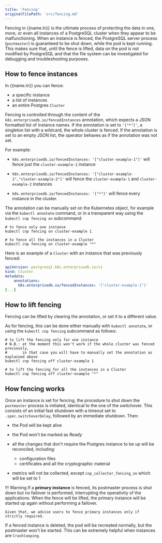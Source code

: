 ```yaml
---
title: 'Fencing'
originalFilePath: 'src/fencing.md'
---
```




Fencing in {{name.ln}} is the ultimate process of protecting the
data in one, more, or even all instances of a PostgreSQL cluster when they
appear to be malfunctioning. When an instance is fenced, the PostgreSQL server
process (`postmaster`) is guaranteed to be shut down, while the pod is kept running.
This makes sure that, until the fence is lifted, data on the pod is not modified by
PostgreSQL and that the file system can be investigated for debugging and
troubleshooting purposes.

## How to fence instances

In {{name.ln}} you can fence:

-   a specific instance
-   a list of instances
-   an entire Postgres `Cluster`

Fencing is controlled through the content of the `k8s.enterprisedb.io/fencedInstances`
annotation, which expects a JSON formatted list of instance names.
If the annotation is set to `'["*"]'`, a singleton list with a wildcard, the
whole cluster is fenced.
If the annotation is set to an empty JSON list, the operator behaves as if the
annotation was not set.

For example:

-   `k8s.enterprisedb.io/fencedInstances: '["cluster-example-1"]'` will fence just
    the `cluster-example-1` instance

-   `k8s.enterprisedb.io/fencedInstances: '["cluster-example-1","cluster-example-2"]'`
    will fence the `cluster-example-1` and `cluster-example-2` instances

-   `k8s.enterprisedb.io/fencedInstances: '["*"]'` will fence every instance in
    the cluster.

The annotation can be manually set on the Kubernetes object, for example via
the `kubectl annotate` command, or in a transparent way using the
`kubectl cnp fencing on` subcommand:

```shell
# to fence only one instance
kubectl cnp fencing on cluster-example 1

# to fence all the instances in a Cluster
kubectl cnp fencing on cluster-example "*"
```

Here is an example of a `Cluster` with an instance that was previously fenced:

```yaml
apiVersion: postgresql.k8s.enterprisedb.io/v1
kind: Cluster
metadata:
    annotations:
      k8s.enterprisedb.io/fencedInstances: '["cluster-example-1"]'
[...]
```

## How to lift fencing

Fencing can be lifted by clearing the annotation, or set it to a different value.

As for fencing, this can be done either manually with `kubectl annotate`, or
using the `kubectl cnp fencing` subcommand as follows:

```shell
# to lift the fencing only for one instance
# N.B.: at the moment this won't work if the whole cluster was fenced previously,
#       in that case you will have to manually set the annotation as explained above
kubectl cnp fencing off cluster-example 1

# to lift the fencing for all the instances in a Cluster
kubectl cnp fencing off cluster-example "*"
```

## How fencing works

Once an instance is set for fencing, the procedure to shut down the
`postmaster` process is initiated, identical to the one of the switchover.
This consists of an initial fast shutdown with a timeout set to
`.spec.switchoverDelay`, followed by an immediate shutdown. Then:

-   the Pod will be kept alive

-   the Pod won't be marked as *Ready*

-   all the changes that don't require the Postgres instance to be up will be
    reconciled, including:
    -   configuration files
    -   certificates and all the cryptographic material

-   metrics will not be collected, except `cnp_collector_fencing_on` which will be
    set to 1

!!! Warning
    If a **primary instance** is fenced, its postmaster process
    is shut down but no failover is performed, interrupting the operativity of
    the applications. When the fence will be lifted, the primary instance will be
    started up again without performing a failover.

    Given that, we advise users to fence primary instances only if strictly required.

If a fenced instance is deleted, the pod will be recreated normally, but the
postmaster won't be started. This can be extremely helpful when instances
are `Crashlooping`.
